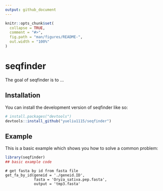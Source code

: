 ```yaml
---
output: github_document
---
```


<!-- README.md is generated from README.Rmd. Please edit that file -->

```r
knitr::opts_chunk$set(
  collapse = TRUE,
  comment = "#>",
  fig.path = "man/figures/README-",
  out.width = "100%"
)
```

# seqfinder

<!-- badges: start -->
<!-- badges: end -->

The goal of seqfinder is to ...

## Installation

You can install the development version of seqfinder like so:

``` r
# install.packages("devtools")
devtools::install_github("yueliu1115/seqfinder")
```

## Example

This is a basic example which shows you how to solve a common problem:

```r
library(seqfinder)
## basic example code
```


```
# get fasta by id from fasta file
get_fa_by_id(geneid = './geneid.ID',
             fasta = 'Oryza_sativa.pep.fasta',
             output = 'tmp3.fasta'
```
